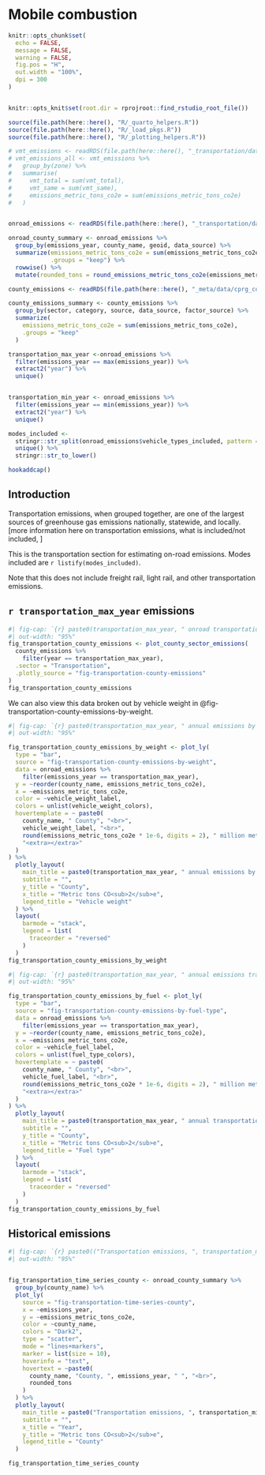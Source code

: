# Mobile combustion  
```r
knitr::opts_chunk$set(
  echo = FALSE,
  message = FALSE,
  warning = FALSE,
  fig.pos = "H",
  out.width = "100%",
  dpi = 300
)


knitr::opts_knit$set(root.dir = rprojroot::find_rstudio_root_file())
```
```r
source(file.path(here::here(), "R/_quarto_helpers.R"))
source(file.path(here::here(), "R/_load_pkgs.R"))
source(file.path(here::here(), "R/_plotting_helpers.R"))

# vmt_emissions <- readRDS(file.path(here::here(), "_transportation/data/county_vmt_emissions.RDS"))
# vmt_emissions_all <- vmt_emissions %>%
#   group_by(zone) %>%
#   summarise(
#     vmt_total = sum(vmt_total),
#     vmt_same = sum(vmt_same),
#     emissions_metric_tons_co2e = sum(emissions_metric_tons_co2e)
#   )


onroad_emissions <- readRDS(file.path(here::here(), "_transportation/data/onroad_emissions.RDS"))

onroad_county_summary <- onroad_emissions %>% 
  group_by(emissions_year, county_name, geoid, data_source) %>% 
  summarize(emissions_metric_tons_co2e = sum(emissions_metric_tons_co2e),
            .groups = "keep") %>% 
  rowwise() %>% 
  mutate(rounded_tons = round_emissions_metric_tons_co2e(emissions_metric_tons_co2e))

county_emissions <- readRDS(file.path(here::here(), "_meta/data/cprg_county_emissions.RDS"))

county_emissions_summary <- county_emissions %>%
  group_by(sector, category, source, data_source, factor_source) %>%
  summarize(
    emissions_metric_tons_co2e = sum(emissions_metric_tons_co2e),
    .groups = "keep"
  )

transportation_max_year <-onroad_emissions %>%
  filter(emissions_year == max(emissions_year)) %>%
  extract2("year") %>%
  unique()


transportation_min_year <- onroad_emissions %>%
  filter(emissions_year == min(emissions_year)) %>%
  extract2("year") %>%
  unique()

modes_included <-
  stringr::str_split(onroad_emissions$vehicle_types_included, pattern = ", ", simplify = TRUE)[, 1] %>%
  unique() %>%
  stringr::str_to_lower()

hookaddcap()
```

## Introduction

Transportation emissions, when grouped together, are one of the largest sources of greenhouse gas emissions nationally, statewide, and locally. [more information here on transportation emissions, what is included/not included, ]

This is the transportation section for estimating on-road emissions. Modes included are `r listify(modes_included)`. 

Note that this does not include freight rail, light rail, and other transportation emissions.

## `r transportation_max_year` emissions

```r
#| fig-cap: `{r} paste0(transportation_max_year, " onroad transportation emissions by county")`
#| out-width: "95%"
fig_transportation_county_emissions <- plot_county_sector_emissions(
  county_emissions %>%
    filter(year == transportation_max_year),
  .sector = "Transportation",
  .plotly_source = "fig-transportation-county-emissions"
)
fig_transportation_county_emissions
```

We can also view this data broken out by vehicle weight in @fig-transportation-county-emissions-by-weight. 


```r
#| fig-cap: `{r} paste0(transportation_max_year, " annual emissions by vehicle weight")`
#| out-width: "95%"

fig_transportation_county_emissions_by_weight <- plot_ly(
  type = "bar",
  source = "fig-transportation-county-emissions-by-weight",
  data = onroad_emissions %>% 
    filter(emissions_year == transportation_max_year),
  y = ~reorder(county_name, emissions_metric_tons_co2e),
  x = ~emissions_metric_tons_co2e,
  color = ~vehicle_weight_label,
  colors = unlist(vehicle_weight_colors),
  hovertemplate = ~ paste0(
    county_name, " County", "<br>",
    vehicle_weight_label, "<br>",
    round(emissions_metric_tons_co2e * 1e-6, digits = 2), " million metric tons CO<sub>2</sub>e", "<br>",
    "<extra></extra>"
  )
) %>%
  plotly_layout(
    main_title = paste0(transportation_max_year, " annual emissions by vehicle weight"),
    subtitle = "",
    y_title = "County",
    x_title = "Metric tons CO<sub>2</sub>e",
    legend_title = "Vehicle weight"
  ) %>%
  layout(
    barmode = "stack",
    legend = list(
      traceorder = "reversed"
    )
  )
fig_transportation_county_emissions_by_weight
```


```r
#| fig-cap: `{r} paste0(transportation_max_year, " annual emissions transportation by fuel type")`
#| out-width: "95%"

fig_transportation_county_emissions_by_fuel <- plot_ly(
  type = "bar",
  source = "fig-transportation-county-emissions-by-fuel-type",
  data = onroad_emissions %>% 
    filter(emissions_year == transportation_max_year),
  y = ~reorder(county_name, emissions_metric_tons_co2e),
  x = ~emissions_metric_tons_co2e,
  color = ~vehicle_fuel_label,
  colors = unlist(fuel_type_colors),
  hovertemplate = ~ paste0(
    county_name, " County", "<br>",
    vehicle_fuel_label, "<br>",
    round(emissions_metric_tons_co2e * 1e-6, digits = 2), " million metric tons CO<sub>2</sub>e", "<br>",
    "<extra></extra>"
  )
) %>%
  plotly_layout(
    main_title = paste0(transportation_max_year, " annual transportation emissions by fuel type"),
    subtitle = "",
    y_title = "County",
    x_title = "Metric tons CO<sub>2</sub>e",
    legend_title = "Fuel type"
  ) %>%
  layout(
    barmode = "stack",
    legend = list(
      traceorder = "reversed"
    )
  )
fig_transportation_county_emissions_by_fuel
```


## Historical emissions

```r
#| fig-cap: `{r} paste0(("Transportation emissions, ", transportation_min_year, " - ", transportation_max_year))`
#| out-width: "95%"


fig_transportation_time_series_county <- onroad_county_summary %>% 
  group_by(county_name) %>% 
  plot_ly(
    source = "fig-transportation-time-series-county",
    x = ~emissions_year,
    y = ~emissions_metric_tons_co2e,
    color = ~county_name,
    colors = "Dark2",
    type = "scatter",
    mode = "lines+markers",
    marker = list(size = 10),
    hoverinfo = "text",
    hovertext = ~paste0(
      county_name, "County, ", emissions_year, " ", "<br>",
      rounded_tons
    )
  ) %>% 
  plotly_layout(
    main_title = paste0("Transportation emissions, ", transportation_min_year, " - ", transportation_max_year),
    subtitle = "",
    x_title = "Year",
    y_title = "Metric tons CO<sub>2</sub>e",
    legend_title = "County"
  ) 

fig_transportation_time_series_county
```

